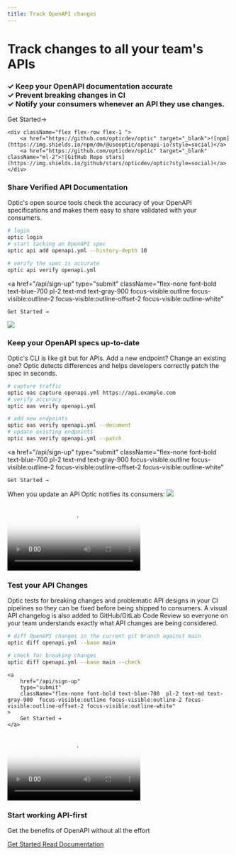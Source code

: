```yaml
---
title: Track OpenAPI changes
---
```




<div className="pl-5 pr-5" style={{height: '65vh', maxHeight: 607, minHeight: '690',  justifyContent: 'center', display: 'flex', flexDirection: 'column'}}>

<div className="max-w-4xl">
<h1 className="text-4xl font-bold font-mono tracking-tighter">Track changes to all your team's APIs </h1>
    <h3 className="text-2xl mt-2 font-light"> <span className="font-bold text-lg text-green-600">✓</span>   Keep your OpenAPI documentation accurate<br/> <span className="font-bold text-lg text-green-600">✓</span>   Prevent breaking changes in CI<br/><span className="font-bold text-lg text-green-600">✓</span>   Notify your consumers whenever an API they use changes.</h3>

<div className="mt-7 flex flex-col md:flex-row md:items-center" >

<Link style={{marginBottom: '1rem'}} className="text-center md:text-left bg-blue-900 hover:bg-blue-700 text-white block font-bold text-xl py-3 px-4 rounded"  href="/api/sign-up">Get Started<span>→</span></Link>

</div>

</div>
</div>


<div className=" grid sm:grid-cols-1 lg:grid-cols-3 gap-5 pt-10 ml-5 mr-5 pl-10 mb-10 pr-10 pb-12" style={{border: '1px solid #e2e2e2', backgroundColor: "rgba(103,169,223,0.04)"}} >
    <QuoteNext
        cols={1}
        name={"Gary Poster"}
        image="/assets/snyk.svg"
        people_image="/assets/gary.jpeg"
        title="Senior Director Engineering"
        quote="We are set up to provide a great API and an amazing developer experience to our consumers. Realizing the promise of OpenAPI has always been hard. Optic's tools made it easier to get developers on-board and start fulfilling the promises of working API-first."
    />
    <QuoteNext
        cols={1}
        name={"Kostas Petrakis"}
        image="/assets/sendcloudlogo.svg"
        title="Lead API Engineer"
        people_image="/assets/kostas.png"
        quote="To deliver a high quality API we need to be working API-first, and keeping track of the promises we have made to consumers. API-first has always been hard, Optic is the first tool we have found that makes it easy to quickly build and safety extend our APIs. "
    />
    <QuoteNext
        cols={1}
        name={"Marc-André Giroux"}
        title="API Lead"
        people_image="/assets/marc.jpeg"
        quote="Anyone using (or wanting to use) OpenAPI to describe APIs should take a strong look at Optic. They truly get what it takes to maintain a great API at scale 🧑‍🍳🤌"
    />
</div>

<div>


<div className="flex flex-col flex-1 mt-5 ml-5 mb-10" style={{maxWidth: 400}}>
    <div>
        <Install />
    </div>

    <div className="flex flex-row flex-1 ">
        <a href="https://github.com/opticdev/optic" target="_blank">![npm](https://img.shields.io/npm/dm/@useoptic/openapi-io?style=social)</a>
        <a href="https://github.com/opticdev/optic" target="_blank" className="ml-2">![GitHub Repo stars](https://img.shields.io/github/stars/opticdev/optic?style=social)</a>
    </div>
</div>

<div className="grid grid-cols-1 md:grid-cols-2 pl-5 pr-5">
<div className="col-span-1">

### Share Verified API Documentation

Optic's open source tools check the accuracy of your OpenAPI specifications and makes them easy to share validated with your consumers.

```bash filename="Track your OpenAPI specifications" copy=false
# login
optic login
# start tacking an OpenAPI spec
optic api add openapi.yml --history-depth 10

# verify the spec is accurate
optic api verify openapi.yml
```
<a
    href="/api/sign-up"
    type="submit"
    className="flex-none font-bold text-blue-700  pl-2 text-md text-gray-900  focus-visible:outline focus-visible:outline-2 focus-visible:outline-offset-2 focus-visible:outline-white"
>
    Get Started →
</a>
</div>
<div className="col-span-1">
    <img src="/img/verified-accurate.png"/>
</div>
</div>

<div className="grid grid-cols-1 md:grid-cols-2 pl-5 pr-5">
<div className="col-span-1">

### Keep your OpenAPI specs up-to-date

Optic's CLI is like git but for APIs. Add a new endpoint? Change an existing one? Optic detects differences and helps developers correctly patch the spec in seconds.

```bash filename="Keep your specification up-to-date" copy=false
# capture traffic
optic oas capture openapi.yml https://api.example.com
# verify accuracy
optic oas verify openapi.yml

# add new endpoints
optic oas verify openapi.yml --document
# update existing endpoints
optic oas verify openapi.yml --patch
```
<a
    href="/api/sign-up"
    type="submit"
    className="flex-none font-bold text-blue-700  pl-2 text-md text-gray-900  focus-visible:outline focus-visible:outline-2 focus-visible:outline-offset-2 focus-visible:outline-white"
>
    Get Started →
</a>

When you update an API Optic notifies its consumers:
<img src="/assets/docs.png" className="mb-5"/>


</div>
<div className="col-span-1 sm:p-3 md:p-14 ">
    <Video
        style={{borderRadius: 3, overflow: 'hidden'}}
        src="/video/api-verify.mp4"
        poster="/video/verify.png"
    />
</div>
</div>

<div className="grid grid-cols-1 md:grid-cols-2 pl-5 pr-5">
<div className="col-span-1">

### Test your API Changes

Optic tests for breaking changes and problematic API designs in your CI pipelines so they can be fixed before being shipped to consumers. A visual API changelog is also added to GitHub/GitLab Code Review so everyone on your team understands exactly what API changes are being considered.

```bash filename="Test API changes" copy=false
# diff OpenAPI changes in the current git branch against main
optic diff openapi.yml --base main

# check for breaking changes
optic diff openapi.yml --base main --check
```
    <a
        href="/api/sign-up"
        type="submit"
        className="flex-none font-bold text-blue-700  pl-2 text-md text-gray-900  focus-visible:outline focus-visible:outline-2 focus-visible:outline-offset-2 focus-visible:outline-white"
    >
        Get Started →
    </a>
</div>
<div className="col-span-1 sm:p-3 md:p-14">
    <Video
        style={{borderRadius: 3, overflow: 'hidden'}}
        src="/video/new-changelog.mp4"
        poster="/video/new-changelog.png"
    />
</div>
</div>


</div>



<div className="text-center" style={{marginTop: 200, marginBottom: 300}}>
    <h3 className="text-4xl font-black">Start working API-first</h3>
    <p className="text-3xl mt-2 tracking-wider">Get the benefits of OpenAPI without all the effort</p>
    <div className="grid grid-cols-1 md:grid-cols-2 gap-5" style={{maxWidth: 500, margin: '0 auto', marginTop: 17}}>
    <a
        href="/api/sign-up"
        type="submit"
        style={{ backgroundColor: "#1874dc" }}
        className="flex-none text-white font-bold shadow-xl rounded-md py-2.5 px-3.5 text-md text-gray-900 shadow-sm  focus-visible:outline focus-visible:outline-2 focus-visible:outline-offset-2 focus-visible:outline-white"
    >
        Get Started
    </a>
              <a
        href="/docs"
        type="submit"
        style={{ backgroundColor: "#ffffff" }}
        className="flex-none  font-bold rounded-md py-2.5 px-3.5 text-md text-gray-900 focus-visible:outline focus-visible:outline-2 focus-visible:outline-offset-2 focus-visible:outline-white"
    >
        Read Documentation
    </a>
    </div>

</div>
